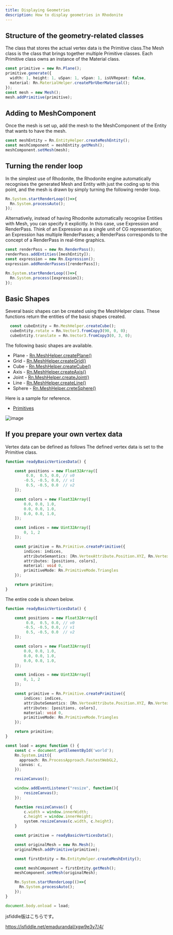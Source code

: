 ```yaml
---
title: Displaying Geometries
description: How to display geometries in Rhodonite
---
```



<DocLayout>

## Structure of the geometry-related classes
The class that stores the actual vertex data is the Primitive class.The Mesh class is the class that brings together multiple Primitive classes. Each Primitive class owns an instance of the Material class.

```typescript
const primitive = new Rn.Plane();
primitive.generate({
  width: 1, height: 1, uSpan: 1, vSpan: 1, isUVRepeat: false,
  material: Rn.MaterialHelper.createPbrUberMaterial();
});
const mesh = new Mesh();
mesh.addPrimitive(primitive);
```

## Adding to MeshComponent
Once the mesh is set up, add the mesh to the MeshComponent of the Entity that wants to have the mesh.

```typescript
const meshEntity = Rn.EntityHelper.createMeshEntity();
const meshComponent = meshEntity.getMesh();
meshComponent.setMesh(mesh);
```

## Turning the render loop
In the simplest use of Rhodonite, the Rhodonite engine automatically recognises the generated Mesh and Entity with just the coding up to this point, and the mesh is drawn by simply turning the following render loop.

```typescript
Rn.System.startRenderLoop(()=>{
  Rn.System.processAuto();
});
```

Alternatively, instead of having Rhodonite automatically recognise Entities with Mesh, you can specify it explicitly. In this case, use Expression and RenderPass. Think of an Expression as a single unit of CG representation; an Expression has multiple RenderPasses; a RenderPass corresponds to the concept of a RenderPass in real-time graphics.

```typescript
const renderPass = new Rn.RenderPass();
renderPass.addEntities([meshEntity]);
const expression = new Rn.Expression();
expression.addRenderPasses([renderPass]);

Rn.System.startRenderLoop(()=>{
  Rn.System.process([expression]);
});
```

## Basic Shapes

Several basic shapes can be created using the MeshHelper class. These functions return the entities of the basic shapes created.

```typescript
  const cubeEntity = Rn.MeshHelper.createCube();
  cubeEntity.rotate = Rn.Vector3.fromCopy3(90, 0, 0);
  cubeEntity.translate = Rn.Vector3.fromCopy3(0, 3, 0);
````

The following basic shapes are available.

* Plane - [Rn.MeshHelper.createPlane()](https://github.com/actnwit/RhodoniteTS/blob/4219ddad/src/foundation/helpers/MeshHelper.ts#L14)
* Grid - [Rn.MeshHelper.createGrid()](https://github.com/actnwit/RhodoniteTS/blob/4219ddad/src/foundation/helpers/MeshHelper.ts#L42)
* Cube - [Rn.MeshHelper.createCube()](https://github.com/actnwit/RhodoniteTS/blob/4219ddad/src/foundation/helpers/MeshHelper.ts#L57)
* Axis - [Rn.MeshHelper.createAxis()](https://github.com/actnwit/RhodoniteTS/blob/4219ddad/src/foundation/helpers/MeshHelper.ts#L88)
* Joint - [Rn.MeshHelper.createJoint()](https://github.com/actnwit/RhodoniteTS/blob/4219ddad/src/foundation/helpers/MeshHelper.ts#L81)
* Line - [Rn.MeshHelper.createLine()](https://github.com/actnwit/RhodoniteTS/blob/4219ddad/src/foundation/helpers/MeshHelper.ts#L29)
* Sphere - [Rn.MeshHelper.creteSphere()](https://github.com/actnwit/RhodoniteTS/blob/4219ddad/src/foundation/helpers/MeshHelper.ts#L68)


Here is a sample for reference.

- [Primitives](https://github.com/actnwit/RhodoniteTS/blob/master/samples/test_e2e/Primitives/main.ts)

![image](https://user-images.githubusercontent.com/3821214/205436440-8f9d271b-c083-41f4-8b61-04fe9b09eecc.png)

## If you prepare your own vertex data

Vertex data can be defined as follows
The defined vertex data is set to the Primitive class.


```typescript
function readyBasicVerticesData() {

    const positions = new Float32Array([
         0.0,  0.5, 0.0, // v0
        -0.5, -0.5, 0.0, // v1
         0.5, -0.5, 0.0  // v2
    ]);

    const colors = new Float32Array([
        0.0, 0.0, 1.0,
        0.0, 0.0, 1.0,
        0.0, 0.0, 1.0,
    ]);

    const indices = new Uint32Array([
        0, 1, 2
    ]);

    const primitive = Rn.Primitive.createPrimitive({
        indices: indices,
        attributeSemantics: [Rn.VertexAttribute.Position.XYZ, Rn.VertexAttribute.Color0.XYZ],
        attributes: [positions, colors],
        material: void 0,
        primitiveMode: Rn.PrimitiveMode.Triangles
    });

    return primitive;
}
```


The entire code is shown below.

```typescript
function readyBasicVerticesData() {

    const positions = new Float32Array([
         0.0,  0.5, 0.0, // v0
        -0.5, -0.5, 0.0, // v1
         0.5, -0.5, 0.0  // v2
    ]);

    const colors = new Float32Array([
        0.0, 0.0, 1.0,
        0.0, 0.0, 1.0,
        0.0, 0.0, 1.0,
    ]);

    const indices = new Uint32Array([
        0, 1, 2
    ]);

    const primitive = Rn.Primitive.createPrimitive({
        indices: indices,
        attributeSemantics: [Rn.VertexAttribute.Position.XYZ, Rn.VertexAttribute.Color0.XYZ],
        attributes: [positions, colors],
        material: void 0,
        primitiveMode: Rn.PrimitiveMode.Triangles
    });

    return primitive;
}

const load = async function () {
    const c = document.getElementById('world');
    Rn.System.init({
      approach: Rn.ProcessApproach.FastestWebGL2,
      canvas: c,
    });

    resizeCanvas();

    window.addEventListener("resize", function(){
        resizeCanvas();
    });

    function resizeCanvas() {
        c.width = window.innerWidth;
        c.height = window.innerHeight;
        system.resizeCanvas(c.width, c.height);
    }

    const primitive = readyBasicVerticesData();

    const originalMesh = new Rn.Mesh();
    originalMesh.addPrimitive(primitive);

    const firstEntity = Rn.EntityHelper.createMeshEntity();

    const meshComponent = firstEntity.getMesh();
    meshComponent.setMesh(originalMesh);

    Rn.System.startRenderLoop(()=>{
      Rn.System.processAuto();
    });
}

document.body.onload = load;
```

jsfiddle版はこちらです。

https://jsfiddle.net/emadurandal/xgw9e3y7/4/

</DocLayout>
